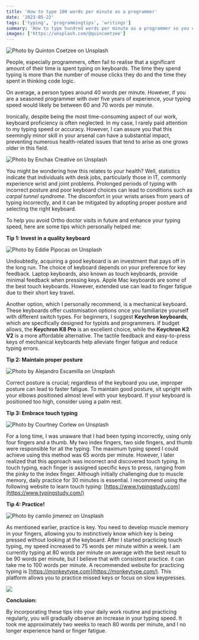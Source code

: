 ```yaml
---
title: 'How to type 100 words per minute as a programmer'
date: '2023-05-22'
tags: ['typing', 'programmingtips', 'writings']
summary: 'How to type hundred words per minute as a programmer so you can save time'
images: ['https://unsplash.com/@quincoetzee']
---
```


![Photo by [Quinton Coetzee](https://unsplash.com/@quincoetzee?utm_source=medium&utm_medium=referral) on [Unsplash](https://unsplash.com?utm_source=medium&utm_medium=referral)](https://cdn-images-1.medium.com/max/10368/0*fzYorutM7YWj1KOw)

People, especially programmers, often fail to realise that a significant amount of their time is spent typing on keyboards. The time they spend typing is more than the number of mouse clicks they do and the time they spent in thinking code logic.

On average, a person types around 40 words per minute. However, if you are a seasoned programmer with over five years of experience, your typing speed would likely be between 60 and 70 words per minute.

Ironically, despite being the most time-consuming aspect of our work, keyboard proficiency is often neglected. In my case, I rarely paid attention to my typing speed or accuracy. However, I can assure you that this seemingly minor skill in your arsenal can have a substantial impact, preventing numerous health-related issues that tend to arise as one grows older in this field.

![Photo by [Enchax Creative](https://unsplash.com/es/@enchaxcreative?utm_source=medium&utm_medium=referral) on [Unsplash](https://unsplash.com?utm_source=medium&utm_medium=referral)](https://cdn-images-1.medium.com/max/7640/0*2ZxheM6zX73PdTSh)

You might be wondering how this relates to your health? Well, statistics indicate that individuals with desk jobs, particularly those in IT, commonly experience wrist and joint problems. Prolonged periods of typing with incorrect posture and poor keyboard choices can lead to conditions such as _carpal tunnel syndrome_. The discomfort in your wrists arises from years of typing incorrectly, and it can be mitigated by adopting proper posture and selecting the right keyboard.

To help you avoid Ortho doctor visits in future and enhance your typing speed, here are some tips which personally helped me:

**Tip 1: Invest in a quality keyboard**

![Photo by [Eddie Pipocas](https://unsplash.com/pt-br/@eddiepipocas?utm_source=medium&utm_medium=referral) on [Unsplash](https://unsplash.com?utm_source=medium&utm_medium=referral)](https://cdn-images-1.medium.com/max/13440/0*ttgAQceYpoGYGcuM)

Undoubtedly, acquiring a good keyboard is an investment that pays off in the long run. The choice of keyboard depends on your preference for key feedback. Laptop keyboards, also known as touch keyboards, provide minimal feedback when pressing keys. Apple Mac keyboards are some of the best touch keyboards. However, extended use can lead to finger fatigue due to their short key travel.

Another option, which I personally recommend, is a mechanical keyboard. These keyboards offer customisation options once you familiarize yourself with different switch types. For beginners, I suggest **Keychron keyboards**, which are specifically designed for typists and programmers. If budget allows, the **Keychron K8 Pro** is an excellent choice, while the **Keychron K2 V2** is a more affordable alternative. The tactile feedback and easy-to-press keys of mechanical keyboards help alleviate finger fatigue and reduce typing errors.

**Tip 2: Maintain proper posture**

![Photo by [Alejandro Escamilla](https://unsplash.com/pt-br/@alejandroescamilla?utm_source=medium&utm_medium=referral) on [Unsplash](https://unsplash.com?utm_source=medium&utm_medium=referral)](https://cdn-images-1.medium.com/max/11232/0*YHL9ZHTfMaapyyd1)

Correct posture is crucial; regardless of the keyboard you use, improper posture can lead to faster fatigue. To maintain good posture, sit upright with your elbows positioned almost level with your keyboard. If your keyboard is positioned too high, consider using a palm rest.

**Tip 3: Embrace touch typing**

![Photo by [Courtney Corlew](https://unsplash.com/@courtneycorlew?utm_source=medium&utm_medium=referral) on [Unsplash](https://unsplash.com?utm_source=medium&utm_medium=referral)](https://cdn-images-1.medium.com/max/11662/0*oIyHRWm8mNx-l8cF)

For a long time, I was unaware that I had been typing incorrectly, using only four fingers and a thumb. My two index fingers, two side fingers, and thumb were responsible for all the typing. The maximum typing speed I could achieve using this method was 65 words per minute. However, I later realized that this approach was incorrect and discovered touch typing. In touch typing, each finger is assigned specific keys to press, ranging from the pinky to the index finger. Although initially challenging due to muscle memory, daily practice for 30 minutes is essential. I recommend using the following website to learn touch typing: [https://www.typingstudy.com](https://www.typingstudy.com/)

**Tip 4: Practice!**

![Photo by [camilo jimenez](https://unsplash.com/@camstejim?utm_source=medium&utm_medium=referral) on [Unsplash](https://unsplash.com?utm_source=medium&utm_medium=referral)](https://cdn-images-1.medium.com/max/8736/0*-2zwFfnmNMCZJ0vm)

As mentioned earlier, practice is key. You need to develop muscle memory in your fingers, allowing you to instinctively know which key is being pressed without looking at the keyboard. After I started practicing touch typing, my speed increased to 75 words per minute within a week. I am currently typing at 80 words per minute on average with the best result to be 90 words per minute, but I believe that with consistent practice. it can take me to 100 words per minute. A recommended website for practicing typing is [https://monkeytype.com](https://monkeytype.com/). This platform allows you to practice missed keys or focus on slow keypresses.

![](https://cdn-images-1.medium.com/max/2730/1*C5JJ3-I8uhvlPSs88_IEyw.png)

**Conclusion:**

By incorporating these tips into your daily work routine and practicing regularly, you will gradually observe an increase in your typing speed. It took me approximately two weeks to reach 80 words per minute, and I no longer experience hand or finger fatigue.
